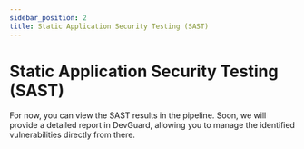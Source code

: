 ```yaml
---
sidebar_position: 2
title: Static Application Security Testing (SAST)
---
```



# Static Application Security Testing (SAST)

<Callout type="warning" emoji="ℹ️">
  For now, you can view the SAST results in the pipeline. Soon, we will provide a detailed report in DevGuard, allowing you to manage the identified vulnerabilities directly from there.
</Callout>

